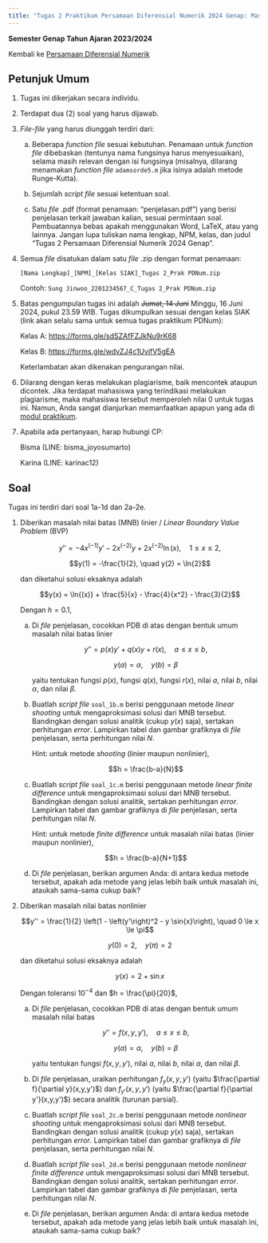 ```yaml
---
title: "Tugas 2 Praktikum Persamaan Diferensial Numerik 2024 Genap: Masalah Nilai Batas PDB Numerik"
---
```


**Semester Genap Tahun Ajaran 2023/2024**

Kembali ke [Persamaan Diferensial Numerik](./pdnum2024genap.qmd)

## Petunjuk Umum

1. Tugas ini dikerjakan secara individu.

2. Terdapat dua (2) soal yang harus dijawab.

3. *File-file* yang harus diunggah terdiri dari:

    a. Beberapa *function file* sesuai kebutuhan. Penamaan untuk *function file* dibebaskan (tentunya nama fungsinya harus menyesuaikan), selama masih relevan dengan isi fungsinya (misalnya, dilarang menamakan *function file* `adamsorde5.m` jika isinya adalah metode Runge-Kutta).

    b. Sejumlah *script file* sesuai ketentuan soal.

    c. Satu *file* .pdf (format penamaan: "penjelasan.pdf") yang berisi penjelasan terkait jawaban kalian, sesuai permintaan soal. Pembuatannya bebas apakah menggunakan Word, LaTeX, atau yang lainnya. Jangan lupa tuliskan nama lengkap, NPM, kelas, dan judul "Tugas 2 Persamaan Diferensial Numerik 2024 Genap".

4. Semua *file* disatukan dalam satu *file* .zip dengan format penamaan:

    `[Nama Lengkap]_[NPM]_[Kelas SIAK]_Tugas 2_Prak PDNum.zip`

    Contoh: `Sung Jinwoo_2201234567_C_Tugas 2_Prak PDNum.zip`

5. Batas pengumpulan tugas ini adalah ~~Jumat, 14 Juni~~ Minggu, 16 Juni 2024, pukul 23.59 WIB. Tugas dikumpulkan sesuai dengan kelas SIAK (link akan selalu sama untuk semua tugas praktikum PDNum):

    Kelas A: <https://forms.gle/sdSZAfFZJkNu9rK68>

    Kelas B: <https://forms.gle/wdvZJ4c1UvifV5gEA>

    Keterlambatan akan dikenakan pengurangan nilai.

6. Dilarang dengan keras melakukan plagiarisme, baik mencontek ataupun dicontek. Jika terdapat mahasiswa yang terindikasi melakukan plagiarisme, maka mahasiswa tersebut memperoleh nilai 0 untuk tugas ini. Namun, Anda sangat dianjurkan memanfaatkan apapun yang ada di [modul praktikum](./pdnum2024genap.qmd).

7. Apabila ada pertanyaan, harap hubungi CP:
    
    Bisma (LINE: bisma_joyosumarto)
    
    Karina (LINE: karinac12)

## Soal

Tugas ini terdiri dari soal 1a-1d dan 2a-2e.

1. Diberikan masalah nilai batas (MNB) linier / *Linear Boundary Value Problem* (BVP)

    $$y'' = -4x^{(-1)}y' - 2x^{(-2)}y + 2x^{(-2)}\ln{(x)}, \quad 1 \le x \le 2,$$

    $$y(1) = -\frac{1}{2}, \quad y(2) = \ln{2}$$

    dan diketahui solusi eksaknya adalah

    $$y(x) = \ln{(x)} + \frac{5}{x} - \frac{4}{x^2} - \frac{3}{2}$$

    Dengan $h = 0.1$,

    a. Di *file* penjelasan, cocokkan PDB di atas dengan bentuk umum masalah nilai batas linier

        $$y'' = p(x)y' + q(x)y + r(x), \quad a \le x \le b,$$

        $$y(a) = \alpha, \quad y(b) = \beta$$

        yaitu tentukan fungsi $p(x)$, fungsi $q(x)$, fungsi $r(x)$, nilai $a$, nilai $b$, nilai $\alpha$, dan nilai $\beta$.

    b. Buatlah *script file* `soal_1b.m` berisi penggunaan metode *linear shooting* untuk mengaproksimasi solusi dari MNB tersebut. Bandingkan dengan solusi analitik (cukup $y(x)$ saja), sertakan perhitungan *error*. Lampirkan tabel dan gambar grafiknya di *file* penjelasan, serta perhitungan nilai $N$.

        Hint: untuk metode *shooting* (linier maupun nonlinier),

        $$h = \frac{b-a}{N}$$

    c. Buatlah *script file* `soal_1c.m` berisi penggunaan metode *linear finite difference* untuk mengaproksimasi solusi dari MNB tersebut. Bandingkan dengan solusi analitik, sertakan perhitungan *error*. Lampirkan tabel dan gambar grafiknya di *file* penjelasan, serta perhitungan nilai $N$.

        Hint: untuk metode *finite difference* untuk masalah nilai batas (linier maupun nonlinier),

        $$h = \frac{b-a}{N+1}$$

    d. Di *file* penjelasan, berikan argumen Anda: di antara kedua metode tersebut, apakah ada metode yang jelas lebih baik untuk masalah ini, ataukah sama-sama cukup baik?

2. Diberikan masalah nilai batas nonlinier

    $$y'' = \frac{1}{2} \left(1 - \left(y'\right)^2 - y \sin{x}\right), \quad 0 \le x \le \pi$$

    $$y(0) = 2, \quad y(\pi) = 2$$

    dan diketahui solusi eksaknya adalah

    $$y(x) = 2 + \sin{x}$$

    Dengan toleransi $10^{-4}$ dan $h = \frac{\pi}{20}$,

    a. Di *file* penjelasan, cocokkan PDB di atas dengan bentuk umum masalah nilai batas

        $$y'' = f(x, y, y'), \quad a \le x \le b,$$

        $$y(a) = \alpha, \quad y(b) = \beta$$

        yaitu tentukan fungsi $f(x, y, y')$, nilai $a$, nilai $b$, nilai $\alpha$, dan nilai $\beta$.

    b. Di *file* penjelasan, uraikan perhitungan $f_y(x,y,y')$ (yaitu $\frac{\partial f}{\partial y}(x,y,y')$) dan $f_{y'}(x,y,y')$ (yaitu $\frac{\partial f}{\partial y'}(x,y,y')$) secara analitik (turunan parsial).

    c. Buatlah *script file* `soal_2c.m` berisi penggunaan metode *nonlinear shooting* untuk mengaproksimasi solusi dari MNB tersebut. Bandingkan dengan solusi analitik (cukup $y(x)$ saja), sertakan perhitungan *error*. Lampirkan tabel dan gambar grafiknya di *file* penjelasan, serta perhitungan nilai $N$.

    d. Buatlah *script file* `soal_2d.m` berisi penggunaan metode *nonlinear finite difference* untuk mengaproksimasi solusi dari MNB tersebut. Bandingkan dengan solusi analitik, sertakan perhitungan *error*. Lampirkan tabel dan gambar grafiknya di *file* penjelasan, serta perhitungan nilai $N$.

    e. Di *file* penjelasan, berikan argumen Anda: di antara kedua metode tersebut, apakah ada metode yang jelas lebih baik untuk masalah ini, ataukah sama-sama cukup baik?
